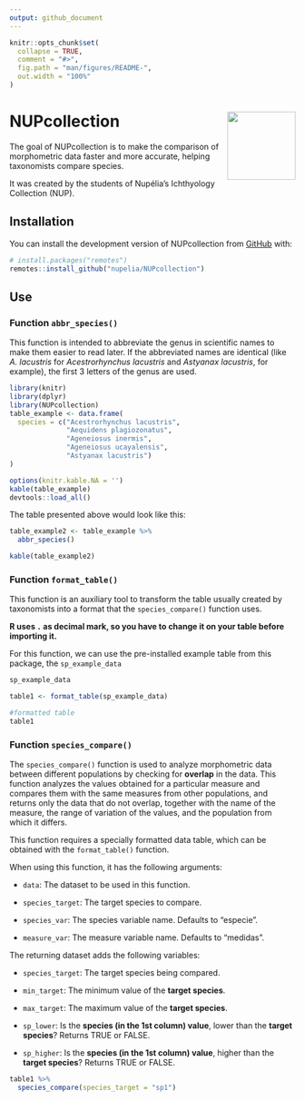 ```yaml
---
output: github_document
---
```


<!-- README.md is generated from README.Rmd. Please edit that file -->

```r
knitr::opts_chunk$set(
  collapse = TRUE,
  comment = "#>",
  fig.path = "man/figures/README-",
  out.width = "100%"
)
```

# NUPcollection <a href="https://nupelia.github.io/NUPcollection/"><img src="man/figures/logo.png" align="right" height="120"/></a>

<!-- badges: start -->

<!-- badges: end -->

The goal of NUPcollection is to make the comparison of morphometric data faster and more accurate, helping taxonomists compare species.

It was created by the students of Nupélia's Ichthyology Collection (NUP).

## Installation

You can install the development version of NUPcollection from [GitHub](https://github.com/) with:

``` r
# install.packages("remotes")
remotes::install_github("nupelia/NUPcollection")
```

## Use

### Function `abbr_species()`

This function is intended to abbreviate the genus in scientific names to make them easier to read later. If the abbreviated names are identical (like *A. lacustris* for *Acestrorhynchus lacustris* and *Astyanax lacustris*, for example), the first 3 letters of the genus are used.

```r
library(knitr)
library(dplyr)
library(NUPcollection)
table_example <- data.frame(
  species = c("Acestrorhynchus lacustris",
              "Aequidens plagiozonatus",
              "Ageneiosus inermis",
              "Ageneiosus ucayalensis",
              "Astyanax lacustris")
)

options(knitr.kable.NA = '')
kable(table_example)
devtools::load_all()
```

The table presented above would look like this:

```r
table_example2 <- table_example %>%
  abbr_species()

kable(table_example2)
```

### Function `format_table()`

This function is an auxiliary tool to transform the table usually created by taxonomists into a format that the `species_compare()` function uses.

**R uses `.` as decimal mark, so you have to change it on your table before importing it.**

For this function, we can use the pre-installed example table from this package, the `sp_example_data`

```r
sp_example_data
```
```r
table1 <- format_table(sp_example_data)

#formatted table
table1
```


### Function `species_compare()`

The `species_compare()` function is used to analyze morphometric data between different populations by checking for **overlap** in the data. This function analyzes the values obtained for a particular measure and compares them with the same measures from other populations, and returns only the data that do not overlap, together with the name of the measure, the range of variation of the values, and the population from which it differs.

This function requires a specially formatted data table, which can be obtained with the `format_table()` function.

When using this function, it has the following arguments:

-   `data`: The dataset to be used in this function.

-   `species_target`: The target species to compare.

-   `species_var`: The species variable name. Defaults to "especie".

-   `measure_var`: The measure variable name. Defaults to "medidas".

The returning dataset adds the following variables:

-  `species_target`: The target species being compared.

-  `min_target`: The minimum value of the **target species**.

-  `max_target`: The maximum value of the **target species**.

-  `sp_lower`: Is the **species (in the 1st column) value**, lower than the **target species**? Returns TRUE or FALSE.

-  `sp_higher`: Is the **species (in the 1st column) value**, higher than the **target species**? Returns TRUE or FALSE.

```r
table1 %>% 
  species_compare(species_target = "sp1")
```

